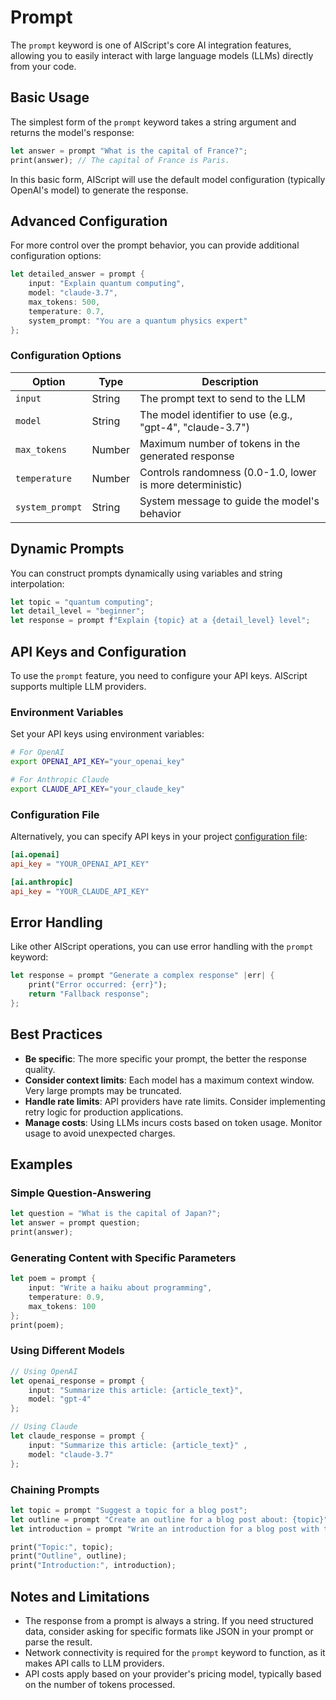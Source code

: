 
# Prompt

The `prompt` keyword is one of AIScript's core AI integration features, allowing you to easily interact with large language models (LLMs) directly from your code.

## Basic Usage

The simplest form of the `prompt` keyword takes a string argument and returns the model's response:

```rust
let answer = prompt "What is the capital of France?";
print(answer); // The capital of France is Paris.
```

In this basic form, AIScript will use the default model configuration (typically OpenAI's model) to generate the response.

## Advanced Configuration

For more control over the prompt behavior, you can provide additional configuration options:

```rust
let detailed_answer = prompt {
    input: "Explain quantum computing",
    model: "claude-3.7",
    max_tokens: 500,
    temperature: 0.7,
    system_prompt: "You are a quantum physics expert"
};
```

### Configuration Options

| Option | Type | Description |
|--------|------|-------------|
| `input` | String | The prompt text to send to the LLM |
| `model` | String | The model identifier to use (e.g., "gpt-4", "claude-3.7") |
| `max_tokens` | Number | Maximum number of tokens in the generated response |
| `temperature` | Number | Controls randomness (0.0-1.0, lower is more deterministic) |
| `system_prompt` | String | System message to guide the model's behavior |

## Dynamic Prompts

You can construct prompts dynamically using variables and string interpolation:

```rust
let topic = "quantum computing";
let detail_level = "beginner";
let response = prompt f"Explain {topic} at a {detail_level} level";
```

## API Keys and Configuration

To use the `prompt` feature, you need to configure your API keys. AIScript supports multiple LLM providers.

### Environment Variables

Set your API keys using environment variables:

```bash
# For OpenAI
export OPENAI_API_KEY="your_openai_key"

# For Anthropic Claude
export CLAUDE_API_KEY="your_claude_key"
```

### Configuration File

Alternatively, you can specify API keys in your project [configuration file](/reference/configuration/ai):

<Tabs>
<Tab label="project.toml">

```toml
[ai.openai]
api_key = "YOUR_OPENAI_API_KEY"

[ai.anthropic]
api_key = "YOUR_CLAUDE_API_KEY"
```
</Tab>
</Tabs>

## Error Handling <Badge text="Not supported yet" type="warning" />

Like other AIScript operations, you can use error handling with the `prompt` keyword:

```rust
let response = prompt "Generate a complex response" |err| {
    print("Error occurred: {err}");
    return "Fallback response";
};
```

## Best Practices

- **Be specific**: The more specific your prompt, the better the response quality.
- **Consider context limits**: Each model has a maximum context window. Very large prompts may be truncated.
- **Handle rate limits**: API providers have rate limits. Consider implementing retry logic for production applications.
- **Manage costs**: Using LLMs incurs costs based on token usage. Monitor usage to avoid unexpected charges.

## Examples

### Simple Question-Answering

```rust
let question = "What is the capital of Japan?";
let answer = prompt question;
print(answer);
```

### Generating Content with Specific Parameters

```rust
let poem = prompt {
    input: "Write a haiku about programming",
    temperature: 0.9,
    max_tokens: 100
};
print(poem);
```

### Using Different Models

```rust
// Using OpenAI
let openai_response = prompt {
    input: "Summarize this article: {article_text}",
    model: "gpt-4"
};

// Using Claude
let claude_response = prompt {
    input: "Summarize this article: {article_text}" ,
    model: "claude-3.7"
};
```

### Chaining Prompts

```rust
let topic = prompt "Suggest a topic for a blog post";
let outline = prompt "Create an outline for a blog post about: {topic}";
let introduction = prompt "Write an introduction for a blog post with this outline: {outline}";

print("Topic:", topic);
print("Outline", outline);
print("Introduction:", introduction);
```

## Notes and Limitations

- The response from a prompt is always a string. If you need structured data, consider asking for specific formats like JSON in your prompt or parse the result.
- Network connectivity is required for the `prompt` keyword to function, as it makes API calls to LLM providers.
- API costs apply based on your provider's pricing model, typically based on the number of tokens processed.